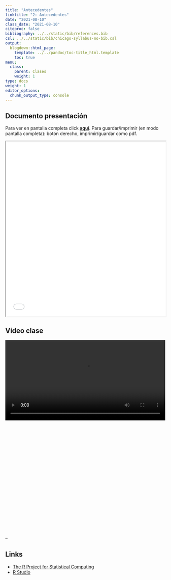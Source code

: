 ```yaml
---
title: "Antecedentes"
linktitle: "2: Antecedentes"
date: "2021-08-10"
class_date: "2021-08-10"
citeproc: false
bibliography: ../../static/bib/references.bib
csl: ../../static/bib/chicago-syllabus-no-bib.csl
output:
  blogdown::html_page:
    template: ../../pandoc/toc-title_html.template
    toc: true
menu:
  class:
    parent: Clases
    weight: 1
type: docs
weight: 1
editor_options:
  chunk_output_type: console
---
```


## Documento presentación 

<span class="sidenote">Para ver en pantalla completa click [**aquí**](/slides/02-bases_ciencia_abierta/02_bases.html). Para guardar/imprimir (en modo pantalla completa): botón derecho, imprimir/guardar como pdf. </span>

<iframe src=/slides/02-bases_ciencia_abierta/02_bases.html height="550" width=100% allowfullscreen="true">
</iframe>



## Video clase

<div style="width: 100%; height: 600px; overflow: hidden;">
<video  style="width: 100%;" controls>
<source src="https://www.dropbox.com/s/asq0nqu5zhxbtl9/zoom_0.mp4?raw=1" type="video/mp4">
</video>
</div>

--

## Links

- [The R Project for Statistical Computing](https://www.r-project.org/)
- [R Studio](https://www.rstudio.com)
